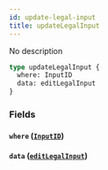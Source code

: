 ```yaml
---
id: update-legal-input
title: updateLegalInput
---
```


No description

```graphql
type updateLegalInput {
  where: InputID
  data: editLegalInput
}
```

### Fields

#### `where` ([`InputID`](/v1/inputs/input-id))

#### `data` ([`editLegalInput`](/v1/inputs/edit-legal-input))
